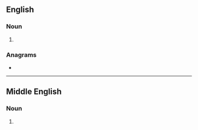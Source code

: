 ==English==

===Noun===
{{head|en|noun form}}

# {{plural of|en|blamer}}

===Anagrams===
* {{anagrams|en|a=abelmrs|Amblers|Marbles|amblers|lambers|marbles|rambles}}

----

==Middle English==

===Noun===
{{head|enm|noun plural form}}

# {{plural of|enm|blamer}}